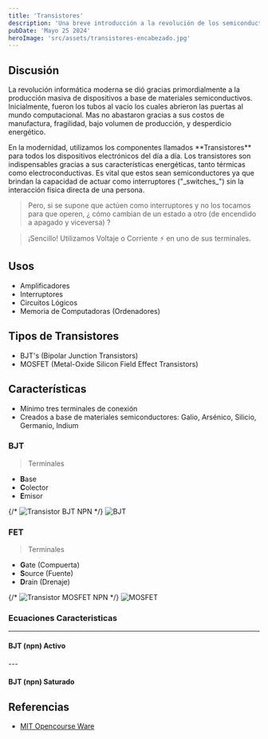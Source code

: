 ```yaml
---
title: 'Transistores'
description: 'Una breve introducción a la revolución de los semiconductores'
pubDate: 'Mayo 25 2024'
heroImage: 'src/assets/transistores-encabezado.jpg'
---
```


## Discusión

<p> La revolución informática moderna 
se dió gracias primordialmente a la producción masiva de dispositivos a base de materiales semiconductivos.
Inicialmente, fueron los tubos al vacío los cuales abrieron las puertas al mundo computacional.
Mas no abastaron gracias a sus costos de manufactura, fragilidad, bajo volumen de producción, 
y desperdicio energético.</p>

<p>
En la modernidad, utilizamos los componentes llamados **Transistores** para
todos los dispositivos electrónicos del día a día. Los transistores son indispensables
gracias a sus características energéticas, tanto térmicas como electroconductivas.
Es vital que estos sean semiconductores ya que brindan la capacidad de actuar como
interruptores ("_switches_") sin la interacción física directa de una persona.
</p>

> Pero, si se supone que actúen como interruptores y no los tocamos para que operen,
> ¿ cómo cambian de un estado a otro (de encendido a apagado y viceversa) ?

> ¡Sencillo! Utilizamos Voltaje o Corriente ⚡️ en uno de sus terminales.

## Usos
- Amplificadores
- Interruptores
- Circuitos Lógicos
- Memoria de Computadoras (Ordenadores)

## Tipos de Transistores
- BJT's (Bipolar Junction Transistors)
- MOSFET (Metal-Oxide Silicon Field Effect Transistors)

## Características
- Mínimo tres terminales de conexión
- Creados a base de materiales semiconductores: Galio, Arsénico, Silicio, Germanio, Indium

### BJT
> Terminales
 - **B**ase
 - **C**olector
 - **E**misor

 {/* ![Transistor BJT NPN](/assets/transistors/bjt-npn.jpg) */}
<Image
 width={200}
 height={200}
 alt="BJT"
 src="src/assets/transistors/bjt-npn.jpg"/>

### FET
> Terminales
- **G**ate (Compuerta)
- **S**ource (Fuente)
- **D**rain (Drenaje)

{/* ![Transistor MOSFET NPN](assets/transistors/npn-mosfet.jpg) */}
<Image
 width={200}
 height={200}
 alt="MOSFET"
 src="src/assets/transistors/npnmosfet.jpg"/>
### Ecuaciones Caracteristicas
---
#### BJT (npn) Activo
<Latex formula='\beta = i_c / i_b'/>
<Latex formula='i_b = (I_s / \beta )e^{v_{be} / v_t}'/>
<Latex formula='i_c = I_s e^{v_{be} / v_t}'/>
---

#### BJT (npn) Saturado
<Latex formula=' I_e = I_c + I_b'/> 
<Latex formula=' I_e = (\beta + 1) I_b'/> 
<Latex formula=' I_c = \beta I_b'/>
<Latex formula=' I_c = (\beta) / (\beta + 1) I_e'/> 
<Latex formula=' I_c(sat) = (V_{cc} - V_{ce}(sat)) / R_c'/>
<Latex formula=' \alpha = \beta / (\beta + 1)'/>

## Referencias
- [MIT Opencourse Ware](https://ocw.mit.edu/courses/6-071j-introduction-to-electronics-signals-and-measurement-spring-2006/b30aa58fb0c9915da21e5a5855384818_19_bjt_1.pdf)